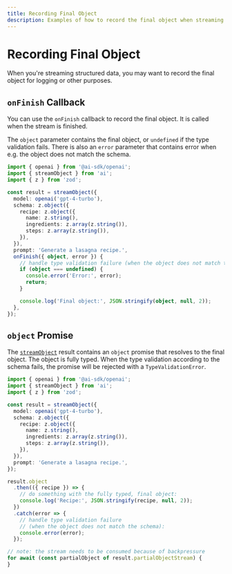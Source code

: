 ```yaml
---
title: Recording Final Object
description: Examples of how to record the final object when streaming structured data.
---
```


# Recording Final Object

When you're streaming structured data, you may want to record the final object for logging or other purposes.

## `onFinish` Callback

You can use the `onFinish` callback to record the final object.
It is called when the stream is finished.

The `object` parameter contains the final object, or `undefined` if the type validation fails.
There is also an `error` parameter that contains error when e.g. the object does not match the schema.

```ts file='index.ts' highlight={"15-23"}
import { openai } from '@ai-sdk/openai';
import { streamObject } from 'ai';
import { z } from 'zod';

const result = streamObject({
  model: openai('gpt-4-turbo'),
  schema: z.object({
    recipe: z.object({
      name: z.string(),
      ingredients: z.array(z.string()),
      steps: z.array(z.string()),
    }),
  }),
  prompt: 'Generate a lasagna recipe.',
  onFinish({ object, error }) {
    // handle type validation failure (when the object does not match the schema):
    if (object === undefined) {
      console.error('Error:', error);
      return;
    }

    console.log('Final object:', JSON.stringify(object, null, 2));
  },
});
```

## `object` Promise

The [`streamObject`](/docs/reference/ai-sdk-core/stream-object) result contains an `object` promise that resolves to the final object.
The object is fully typed. When the type validation according to the schema fails, the promise will be rejected with a `TypeValidationError`.

```ts file='index.ts' highlight={"17-26"}
import { openai } from '@ai-sdk/openai';
import { streamObject } from 'ai';
import { z } from 'zod';

const result = streamObject({
  model: openai('gpt-4-turbo'),
  schema: z.object({
    recipe: z.object({
      name: z.string(),
      ingredients: z.array(z.string()),
      steps: z.array(z.string()),
    }),
  }),
  prompt: 'Generate a lasagna recipe.',
});

result.object
  .then(({ recipe }) => {
    // do something with the fully typed, final object:
    console.log('Recipe:', JSON.stringify(recipe, null, 2));
  })
  .catch(error => {
    // handle type validation failure
    // (when the object does not match the schema):
    console.error(error);
  });

// note: the stream needs to be consumed because of backpressure
for await (const partialObject of result.partialObjectStream) {
}
```
